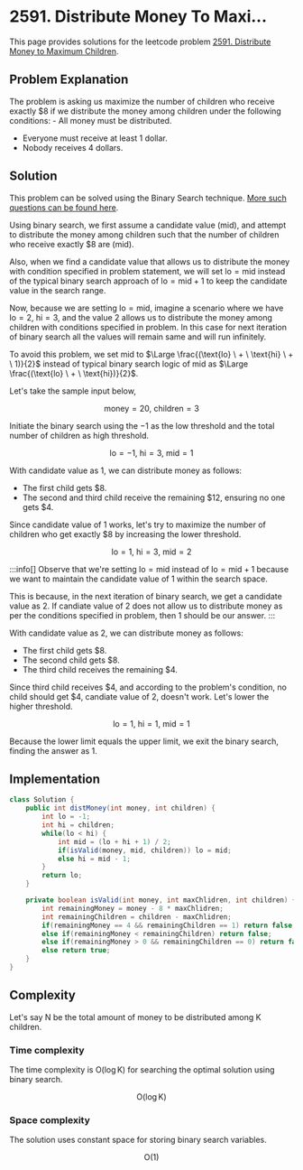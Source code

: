 
# 2591. Distribute Money To Maxi...

This page provides solutions for the leetcode problem [2591. Distribute Money to Maximum Children](https://leetcode.com/problems/distribute-money-to-maximum-children/).

## Problem Explanation

The problem is asking us maximize the number of children who receive exactly \$$8$ if we distribute the $\text{money}$ among $\text{children}$ under the following conditions:
	- All money must be distributed.
  - Everyone must receive at least 1 dollar.
  - Nobody receives 4 dollars.

## Solution

This problem can be solved using the Binary Search technique. [More such questions can be found here](/data-structures-and-algorithms/binary-search).

Using binary search, we first assume a candidate value ($\text{mid}$), and attempt to distribute the money among children such that the number of children who receive exactly \$$8$ are ($\text{mid}$).

Also, when we find a candidate value that allows us to distribute the money with condition specified in problem statement, we will set $\text{lo} = \text{mid}$ instead of the typical binary search approach of $\text{lo} = \text{mid} + 1$ to keep the candidate value in the search range.

Now, because we are setting $\text{lo} = \text{mid}$, imagine a scenario where we have $\text{lo} = 2$, $\text{hi} = 3$, and the value $2$ allows us to distribute the money among children with conditions specified in problem. In this case for next iteration of binary search all the values will remain same and will run infinitely. 

To avoid this problem, we set $\text{mid}$ to $\Large  \frac{(\text{lo} \ + \ \text{hi} \ + \ 1)}{2}$ instead of typical binary search logic of $\text{mid}$ as $\Large \frac{(\text{lo} \ + \ \text{hi})}{2}$.

Let's take the sample input below,

$$
\text{money} = 20, \ \text{children} = 3
$$

Initiate the binary search using the $-1$ as the low threshold and the total number of children as high threshold.

$$
\text{lo} = -1, \ \text{hi} = 3, \ \text{mid} = 1
$$

With candidate value as $1$, we can distribute money as follows:

- The first child gets \$$8$.
- The second and third child receive the remaining \$$12$, ensuring no one gets \$$4$.

Since candidate value of $1$ works, let's try to maximize the number of children who get exactly \$$8$ by increasing the lower threshold.

$$
\text{lo} = 1, \ \text{hi} = 3, \ \text{mid} = 2
$$

:::info[]
Observe that we're setting $\text{lo} = \text{mid}$ instead of $\text{lo} = \text{mid} + 1$ because we want to maintain the candidate value of $1$ within the search space.

This is because, in the next iteration of binary search, we get a candidate value as $2$. If candiate value of $2$ does not allow us to distribute money as per the conditions specified in problem, then $1$ should be our answer.
:::

With candidate value as $2$, we can distribute money as follows:

- The first child gets \$$8$.
- The second child gets \$$8$.
- The third child receives the remaining \$$4$.

Since third child receives \$$4$, and according to the problem's condition, no child should get \$$4$, candiate value of $2$, doesn't work. Let's lower the higher threshold.


$$
\text{lo} = 1, \ \text{hi} = 1, \ \text{mid} = 1
$$


Because the lower limit equals the upper limit, we exit the binary search, finding the answer as $1$.


## Implementation

<Tabs>
  <TabItem value="Java" label="Java" default>

```java
class Solution {
    public int distMoney(int money, int children) {
        int lo = -1;
        int hi = children;
        while(lo < hi) {
            int mid = (lo + hi + 1) / 2;
            if(isValid(money, mid, children)) lo = mid;
            else hi = mid - 1;
        }
        return lo;
    }

    private boolean isValid(int money, int maxChlidren, int children) {
        int remainingMoney = money - 8 * maxChlidren;
        int remainingChildren = children - maxChlidren;
        if(remainingMoney == 4 && remainingChildren == 1) return false;
        else if(remainingMoney < remainingChildren) return false;
        else if(remainingMoney > 0 && remainingChildren == 0) return false;
        else return true;
    }
}
```
</TabItem>
</Tabs>

## Complexity 

Let's say $\text{N}$ be the total amount of money to be distributed among $\text{K}$ children.
 
### Time complexity 

The time complexity is $\text{O}(\log \text{K})$ for searching the optimal solution using binary search.

$$
\text{O}(\log \text{K})
$$



### Space complexity

The solution uses constant space for storing binary search variables.

$$
\text{O}(1)
$$

